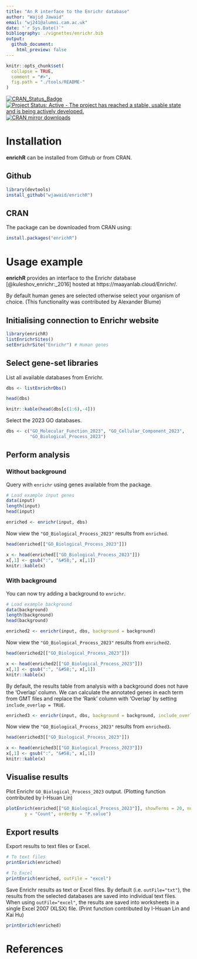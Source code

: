 ```yaml
---
title: "An R interface to the Enrichr database"
author: "Wajid Jawaid"
email: "wj241@alumni.cam.ac.uk"
date: "`r Sys.Date()`"
bibliography: ./vignettes/enrichr.bib
output:
  github_document:
    html_preview: false
---
```


<!-- README.md is generated from README.Rmd. Please edit that file -->

```r
knitr::opts_chunk$set(
  collapse = TRUE,
  comment = "#>",
  fig.path = "./tools/README-"
)
```

[![CRAN_Status_Badge](https://www.r-pkg.org/badges/version/enrichR)](https://cran.r-project.org/package=enrichR)
[![Project Status: Active - The project has reached a stable, usable state and is being actively developed.](https://www.repostatus.org/badges/latest/active.svg)](https://www.repostatus.org/#active)
[![CRAN mirror downloads](https://cranlogs.r-pkg.org/badges/enrichR)](https://cran.r-project.org/package=enrichR/)

# Installation

**enrichR** can be installed from Github or from CRAN.

## Github

```r
library(devtools)
install_github("wjawaid/enrichR")
```

## CRAN

The package can be downloaded from CRAN using:

```r
install.packages("enrichR")
```

# Usage example

**enrichR** provides an interface to the Enrichr database [@kuleshov_enrichr:_2016] hosted at https://maayanlab.cloud/Enrichr/.  

By default human genes are selected otherwise select your organism of choice. (This functionality was contributed by Alexander Blume)

## Initialising connection to Enrichr website

```r
library(enrichR)
listEnrichrSites()
setEnrichrSite("Enrichr") # Human genes
```

## Select gene-set libraries

List all available databases from Enrichr.

```r
dbs <- listEnrichrDbs()
```

```r
head(dbs)
```

```r
knitr::kable(head(dbs[c(1:6),-4]))
```

Select the 2023 GO databases.

```r
dbs <- c("GO_Molecular_Function_2023", "GO_Cellular_Component_2023",
         "GO_Biological_Process_2023")
```

## Perform analysis

### Without background

Query with `enrichr` using genes available from the package.

```r
# Load example input genes
data(input)
length(input)
head(input)

enriched <- enrichr(input, dbs)
```

Now view the `"GO_Biological_Process_2023"` results from `enriched`.

```r
head(enriched[["GO_Biological_Process_2023"]])
```

```r
x <- head(enriched[["GO_Biological_Process_2023"]])
x[,1] <- gsub(":", "&#58;", x[,1])
knitr::kable(x)
```

### With background

You can now try adding a background to `enrichr`.

```r
# Load example background
data(background)
length(background)
head(background)

enriched2 <- enrichr(input, dbs, background = background)
```

Now view the `"GO_Biological_Process_2023"` results from `enriched2`.

```r
head(enriched2[["GO_Biological_Process_2023"]])
```

```r
x <- head(enriched2[["GO_Biological_Process_2023"]])
x[,1] <- gsub(":", "&#58;", x[,1])
knitr::kable(x)
```

By default, the results table from analysis with a background does not have the 'Overlap' column.
We can calculate the annotated genes in each term from GMT files and
replace the 'Rank' column with 'Overlap' by setting `include_overlap = TRUE`.

```r
enriched3 <- enrichr(input, dbs, background = background, include_overlap = TRUE)
```

Now view the `"GO_Biological_Process_2023"` results from `enriched3`.

```r
head(enriched3[["GO_Biological_Process_2023"]])
```

```r
x <- head(enriched3[["GO_Biological_Process_2023"]])
x[,1] <- gsub(":", "&#58;", x[,1])
knitr::kable(x)
```

## Visualise results

Plot Enrichr `GO_Biological_Process_2023` output. (Plotting function contributed by I-Hsuan Lin)

```r
plotEnrich(enriched[["GO_Biological_Process_2023"]], showTerms = 20, numChar = 40, 
	   y = "Count", orderBy = "P.value")
```

## Export results

Export results to text files or Excel.

```r
# To text files
printEnrich(enriched)

# To Excel
printEnrich(enriched, outFile = "excel")
```

Save Enrichr results as text or Excel files. By default (i.e. `outFile="txt"`), the results from the
selected databases are saved into individual text files. When using `outFile="excel"`, the results are
saved into worksheets in a single Excel 2007 (XLSX) file. (Print function contributed by I-Hsuan Lin
and Kai Hu)

```r
printEnrich(enriched)
```

# References
